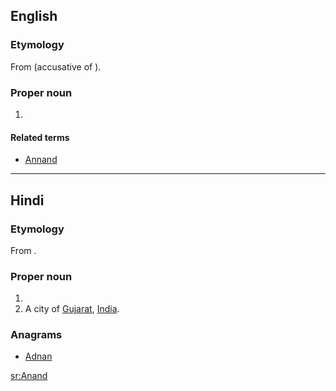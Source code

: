==English==

===Etymology===
From {{etyl|non|sv}} {{term|annan|lang=non}} (accusative of {{term|annarr|lang=non}}).

===Proper noun===
{{en-proper noun}}

# {{surname|[[Scottish]]}}

====Related terms====
* [[Annand]]

{{wikipedia}}

----

==Hindi==

===Etymology===
From {{etyl|sa|en}} {{term|आनन्द|tr=ānanda||joy, delight, pleasure|lang=sa}}.

===Proper noun===
{{en-proper noun}}

# {{surname}}
# A city of [[Gujarat]], [[India]].

===Anagrams===
* [[Adnan#English|Adnan]]

[[sr:Anand]]